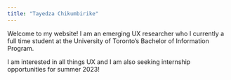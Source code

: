 ```yaml
---
title: "Tayedza Chikumbirike"
---
```


Welcome to my website! I am an emerging UX researcher who I currently a full time student at the University of Toronto's Bachelor of Information Program.

I am interested in all things UX and I am also seeking internship opportunities for summer 2023!
